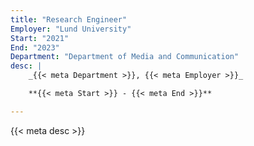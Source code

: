 ```yaml
---
title: "Research Engineer"
Employer: "Lund University"
Start: "2021"
End: "2023"
Department: "Department of Media and Communication"
desc: |
    _{{< meta Department >}}, {{< meta Employer >}}_

    **{{< meta Start >}} - {{< meta End >}}**

---
```


{{< meta desc >}}
